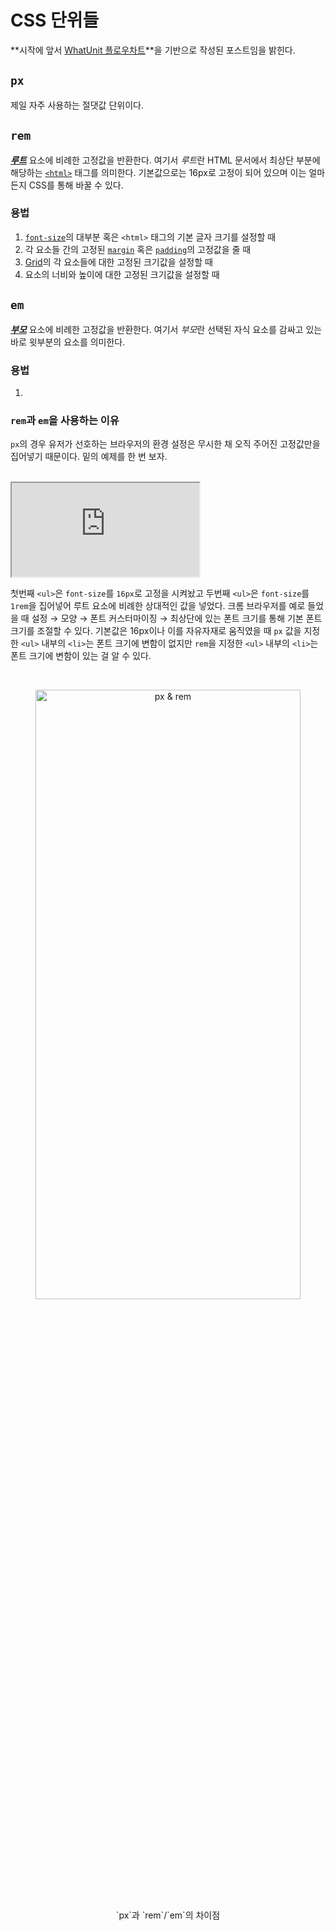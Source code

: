 # CSS 단위들

**시작에 앞서 [WhatUnit 플로우차트](https://whatunit.com/)**을 기반으로 작성된 포스트임을 밝힌다.

## `px`

제일 자주 사용하는 절댓값 단위이다.

## `rem`

<u>**_루트_**</u> 요소에 비례한 고정값을 반환한다. 여기서 *루트*란 HTML 문서에서 최상단 부분에 해당하는 [`<html>`](https://developer.mozilla.org/ko/docs/Web/HTML/Element/html) 태그를 의미한다.
기본값으로는 16px로 고정이 되어 있으며 이는 얼마든지 CSS를 통해 바꿀 수 있다.

### 용법

1. [`font-size`](https://developer.mozilla.org/ko/docs/Web/CSS/font-size)의 대부분 혹은 `<html>` 태그의 기본 글자 크기를 설정할 때
2. 각 요소들 간의 고정된 [`margin`](https://developer.mozilla.org/ko/docs/Web/CSS/margin) 혹은 [`padding`](https://developer.mozilla.org/ko/docs/Web/CSS/padding)의 고정값을 줄 때
3. [Grid](https://developer.mozilla.org/ko/docs/Glossary/Grid)의 각 요소들에 대한 고정된 크기값을 설정할 때
4. 요소의 너비와 높이에 대한 고정된 크기값을 설정할 때

## `em`

<u>**_부모_**</u> 요소에 비례한 고정값을 반환한다. 여기서 *부모*란 선택된 자식 요소를
감싸고 있는 바로 윗부분의 요소를 의미한다.

### 용법

1.

### `rem`과 `em`을 사용하는 이유

`px`의 경우 유저가 선호하는 브라우저의 환경 설정은 무시한 채 오직 주어진 고정값만을 집어넣기 때문이다. 밑의 예제를 한 번 보자.

<br />

<iframe
  src="https://codesandbox.io/embed/khd5cd?view=editor&module=%2Findex.html"
  style={{
    width: "100%",
    height: "500px",
    border: "0",
    borderRadius: "4px",
    overflow: "hidden",
  }}
  title="strange-poitras"
  allow="accelerometer; ambient-light-sensor; camera; encrypted-media; geolocation; gyroscope; hid; microphone; midi; payment; usb; vr; xr-spatial-tracking"
  sandbox="allow-forms allow-modals allow-popups allow-presentation allow-same-origin allow-scripts"
></iframe>

<br />

첫번째 `<ul>`은 `font-size`를 `16px`로 고정을 시켜놨고 두번째 `<ul>`은 `font-size`를 `1rem`을 집어넣어 루트 요소에 비례한 상대적인 값을 넣었다.
크롬 브라우저를 예로 들었을 때 설정 &rarr; 모양 &rarr; 폰트 커스터마이징 &rarr; 최상단에 있는 폰트 크기를 통해 기본 폰트 크기를 조절할 수 있다.
기본값은 16px이나 이를 자유자재로 움직였을 때 `px` 값을 지정한 `<ul>` 내부의 `<li>`는 폰트 크기에 변함이 없지만 `rem`을 지정한 `<ul>` 내부의 `<li>`는 폰트 크기에 변함이 있는 걸 알 수 있다.

<br />

<center>
  <figure>
    <img
      src="https://media.giphy.com/media/v1.Y2lkPTc5MGI3NjExbDRtam0zb3d0eGxiOHoxNnowczZkMjZka20wZmZnNDBsbGRzcmRvZyZlcD12MV9pbnRlcm5hbF9naWZfYnlfaWQmY3Q9Zw/ZF759UqAWHJQufZpwM/giphy.gif"
      width="100%"
      height="50%"
      alt="px & rem"
    />
    <figcaption>`px`과 `rem`/`em`의 차이점</figcaption>
  </figure>
</center>

<br />
